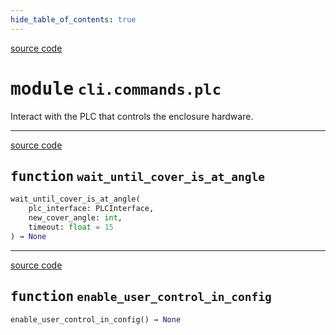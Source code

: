 ```yaml
---
hide_table_of_contents: true
---
```


<!-- markdownlint-disable -->

<a href="https://github.com/tum-esm/pyra/tree/main/packages/cli/commands/plc.py#L0" className="SourceCodeLinkBadge">source code</a>

# <kbd>module</kbd> `cli.commands.plc`
Interact with the PLC that controls the enclosure hardware. 


---

<a href="https://github.com/tum-esm/pyra/tree/main/packages/cli/commands/plc.py#L73" className="SourceCodeLinkBadge">source code</a>

## <kbd>function</kbd> `wait_until_cover_is_at_angle`

```python
wait_until_cover_is_at_angle(
    plc_interface: PLCInterface,
    new_cover_angle: int,
    timeout: float = 15
) → None
```






---

<a href="https://github.com/tum-esm/pyra/tree/main/packages/core/utils/with_filelock.py#L119" className="SourceCodeLinkBadge">source code</a>

## <kbd>function</kbd> `enable_user_control_in_config`

```python
enable_user_control_in_config() → None
```






